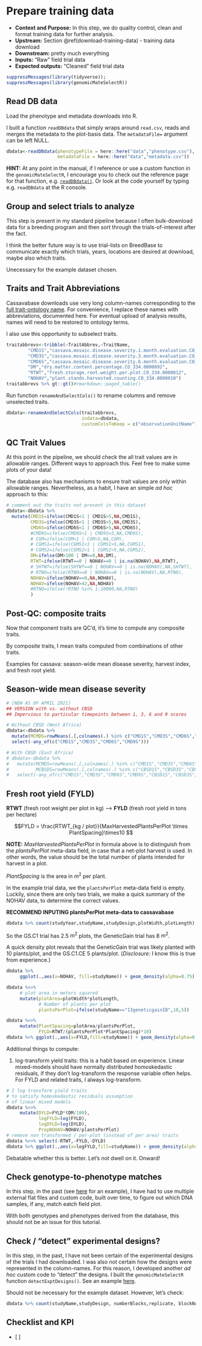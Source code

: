 # Prepare training data

-   **Context and Purpose:** In this step, we do quality control, clean and format training data for further analysis.
-   **Upstream:** Section \@ref(download-training-data) - training data download
-   **Downstream:** pretty much everything
-   **Inputs:** "Raw" field trial data
-   **Expected outputs:** "Cleaned" field trial data

```r
suppressMessages(library(tidyverse)); 
suppressMessages(library(genomicMateSelectR))
```

## Read DB data

Load the phenotype and metadata downloads into R.

I built a function `readDBdata` that simply wraps around `read.csv`, reads and merges the metadata to the plot-basis data. The `metadataFile=` argument can be left NULL.

```r
dbdata<-readDBdata(phenotypeFile = here::here("data","phenotype.csv"),
                   metadataFile = here::here("data","metadata.csv"))
```

**HINT:** At any point in the manual, if I reference or use a custom function in the `genomicMateSelectR`, I encourage you to check out the reference page for that function, e.g. [`readDBdata()`](https://wolfemd.github.io/genomicMateSelectR/reference/readDBdata.html). Or look at the code yourself by typing e.g. `readDBdata` at the R console.

## Group and select trials to analyze

This step is present in my standard pipeline because I often bulk-download data for a breeding program and then sort through the trials-of-interest after the fact.
 
I think the better future way is to use trial-lists on BreedBase to communicate exactly which trials, years, locations are desired at download, maybe also which traits.

Unecessary for the example dataset chosen.

## Traits and Trait Abbreviations

Cassavabase downloads use very long column-names corresponding to the [full trait-ontology name](https://cropontology.org/ontology/CO_334). For convenience, I replace these names with abbreviations, documented here. For eventual upload of analysis results, names will need to be restored to ontology terms.

I also use this opportunity to subselect traits.
```r
traitabbrevs<-tribble(~TraitAbbrev,~TraitName,
        "CMD1S","cassava.mosaic.disease.severity.1.month.evaluation.CO_334.0000191",
        "CMD3S","cassava.mosaic.disease.severity.3.month.evaluation.CO_334.0000192",
        "CMD6S","cassava.mosaic.disease.severity.6.month.evaluation.CO_334.0000194",
        "DM","dry.matter.content.percentage.CO_334.0000092",
        "RTWT","fresh.storage.root.weight.per.plot.CO_334.0000012",
        "NOHAV","plant.stands.harvested.counting.CO_334.0000010")
traitabbrevs %>% gt::gt()#rmarkdown::paged_table()
```
Run function `renameAndSelectCols()` to rename columns and remove unselected traits.
```r
dbdata<-renameAndSelectCols(traitabbrevs,
                            indata=dbdata,
                            customColsToKeep = c("observationUnitName"))
```

## QC Trait Values

At this point in the pipeline, we should check the all trait values are in allowable ranges. 
Different ways to approach this. Feel free to make some plots of your data!

The database also has mechanisms to ensure trait values are only within allowable ranges. 
Nevertheless, as a habit, I have an simple _ad hoc_ approach to this:

```r
# comment out the traits not present in this dataset
dbdata<-dbdata %>% 
  mutate(CMD1S=ifelse(CMD1S<1 | CMD1S>5,NA,CMD1S),
         CMD3S=ifelse(CMD3S<1 | CMD3S>5,NA,CMD3S),
         CMD6S=ifelse(CMD6S<1 | CMD6S>5,NA,CMD6S), 
         #CMD9S=ifelse(CMD9S<1 | CMD9S>5,NA,CMD9S),
         # CGM=ifelse(CGM<1 | CGM>5,NA,CGM),
         # CGMS1=ifelse(CGMS1<1 | CGMS1>5,NA,CGMS1),
         # CGMS2=ifelse(CGMS2<1 | CGMS2>5,NA,CGMS2),
         DM=ifelse(DM>100 | DM<=0,NA,DM),
         RTWT=ifelse(RTWT==0 | NOHAV==0 | is.na(NOHAV),NA,RTWT),
         # SHTWT=ifelse(SHTWT==0 | NOHAV==0 | is.na(NOHAV),NA,SHTWT),
         # RTNO=ifelse(RTNO==0 | NOHAV==0 | is.na(NOHAV),NA,RTNO),
         NOHAV=ifelse(NOHAV==0,NA,NOHAV),
         NOHAV=ifelse(NOHAV>42,NA,NOHAV)
         #RTNO=ifelse(!RTNO %in% 1:10000,NA,RTNO)
         )
```

## Post-QC: composite traits

Now that component traits are QC'd, it's time to compute any composite traits.

By composite traits, I mean traits computed from combinations of other traits.

Examples for cassava: season-wide mean disease severity, harvest index, and fresh root yield.

## Season-wide mean disease severity

```r
# [NEW AS OF APRIL 2021]
## VERSION with vs. without CBSD
## Impervious to particular timepoints between 1, 3, 6 and 9 scores

# Without CBSD (West Africa)
dbdata<-dbdata %>% 
  mutate(MCMDS=rowMeans(.[,colnames(.) %in% c("CMD1S","CMD3S","CMD6S","CMD9S")], na.rm = T)) %>% 
  select(-any_of(c("CMD1S","CMD3S","CMD6S","CMD9S")))

# With CBSD (East Africa)
# dbdata<-dbdata %>% 
#   mutate(MCMDS=rowMeans(.[,colnames(.) %in% c("CMD1S","CMD3S","CMD6S","CMD9S")], na.rm = T),
#          MCBSDS=rowMeans(.[,colnames(.) %in% c("CBSD1S","CBSD3S","CBSD6S","CBSD9S")], na.rm = T)) %>% 
#   select(-any_of(c("CMD1S","CMD3S","CMD6S","CMD9S","CBSD1S","CBSD3S","CBSD6S","CBSD9S")))
```

## Fresh root yield (FYLD)

**RTWT** (fresh root weight per plot in kg) --> **FYLD** (fresh root yield in tons per hectare)

$$FYLD = \frac{RTWT_{kg / plot}}{MaxHarvestedPlantsPerPlot \times PlantSpacing}\times10 $$

**NOTE:** *MaxHarvestedPlantsPerPlot* in formula above is to distinguish from the *plantsPerPlot* meta-data field, in case that a net-plot harvest is used. In other words, the value should be the total number of plants intended for harvest in a plot.

*PlantSpacing* is the area in $m^2$ per plant. 

In the example trial data, we the `plantsPerPlot` meta-data field is empty. Luckily, since there are only two trials, we make a quick summary of the NOHAV data, to determine the correct values. 

**RECOMMEND INPUTING plantsPerPlot meta-data to cassavabase**

```r
dbdata %>% count(studyYear,studyName,studyDesign,plotWidth,plotLength)
```

So the GS.C1 trial has 2.5 $m^2$ plots, the GeneticGain trial has 8 $m^2$. 

A quick density plot reveals that the GeneticGain trial was likely planted with 10 plants/plot, and the GS.C1.CE 5 plants/plot. (*Disclosure:* I know this is true from experience.)
```r
dbdata %>% 
     ggplot(.,aes(x=NOHAV, fill=studyName)) + geom_density(alpha=0.75)
```

```r
dbdata %<>% 
     # plot area in meters squared
     mutate(plotArea=plotWidth*plotLength,
            # Number of plants per plot
            plantsPerPlot=ifelse(studyName=="13geneticgainIB",10,5))
```

```r
dbdata %<>% 
     mutate(PlantSpacing=plotArea/plantsPerPlot,
            FYLD=RTWT/(plantsPerPlot*PlantSpacing)*10)
dbdata %>% ggplot(.,aes(x=FYLD,fill=studyName)) + geom_density(alpha=0.75)
```

Additional things to compute:

1. log-transform yield traits: this is a habit based on experience. Linear mixed-models should have normally distributed homoskedastic residuals, if they don't log-transform the response variable often helps. For FYLD and related traits, I always log-transform. 

```r
# I log transform yield traits 
# to satisfy homoskedastic residuals assumption 
# of linear mixed models
dbdata %<>% 
     mutate(DYLD=FYLD*(DM/100),
            logFYLD=log(FYLD),
            logDYLD=log(DYLD),
            PropNOHAV=NOHAV/plantsPerPlot) 
# remove non transformed / per-plot (instead of per area) traits
dbdata %<>% select(-RTWT,-FYLD,-DYLD)
dbdata %>% ggplot(.,aes(x=logFYLD,fill=studyName)) + geom_density(alpha=0.75)

```

Debatable whether this is better. Let's not dwell on it. Onward!

## Check genotype-to-phenotype matches

In this step, in the past (see [here](https://wolfemd.github.io/IITA_2021GS/01-cleanTPdata.html#[User_input]_Assign_genos_to_phenos) for an example), I have had to use multiple external flat files and custom code, built over time, to figure out which DNA samples, if any, match eatch field plot. 

With both genotypes and phenotypes derived from the database, this should not be an issue for this tutorial. 


## Check / "detect" experimental designs? 

In this step, in the past, I have not been certain of the experimental designs of the trials I had downloaded. I was also not certain how the designs were represented in the column-names. For this reason, I developed another _ad hoc_ custom code to "detect" the designs. I built the `genomicMateSelectR` function `detectExptDesigns()`. See an example [here](https://wolfemd.github.io/IITA_2021GS/01-cleanTPdata.html#Detect_experimental_designs).

Should not be necessary for the example dataset. However, let's check:

```r
dbdata %>% count(studyName,studyDesign, numberBlocks,replicate, blockNumber, entryType)
```

## Checklist and KPI

- [ ]
